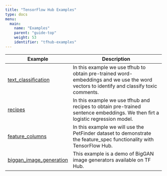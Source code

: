 ```yaml
---
title: "TensorFlow Hub Examples"
type: docs
menu:
  main:
    name: "Examples"
    parent: "guide-top"
    weight: 53
    identifier: "tfhub-examples"
---
```


| Example  | Description   |
|----------------------|------------------------------------|
| [text_classification](/guide/tfhub/examples/text_classification) | In this example we use tfhub to obtain pre-trained word-embeddings and we use the word vectors to identify and classify toxic comments. |
| [recipes](/guide/tfhub/examples/recipes) | In this example we use tfhub and recipes to obtain pre-trained sentence embeddings. We then firt a logistic regression model. |
| [feature_columns](/guide/tfhub/examples/feature_columns) | In this example we will use the PetFinder dataset to demonstrate the feature_spec functionality with TensorFlow Hub. |
| [biggan_image_generation](/guide/tfhub/examples/biggan_image_generation) | This example is a demo of BigGAN image generators available on TF Hub. |
